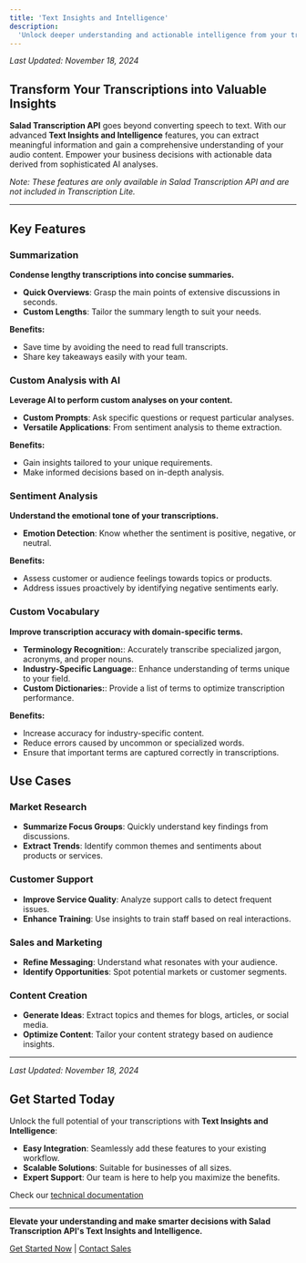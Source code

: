 ```yaml
---
title: 'Text Insights and Intelligence'
description:
  'Unlock deeper understanding and actionable intelligence from your transcriptions with Salad Transcription API (only).'
---
```


_Last Updated: November 18, 2024_

## Transform Your Transcriptions into Valuable Insights

**Salad Transcription API** goes beyond converting speech to text. With our advanced **Text Insights and Intelligence**
features, you can extract meaningful information and gain a comprehensive understanding of your audio content. Empower
your business decisions with actionable data derived from sophisticated AI analyses.

_Note: These features are only available in Salad Transcription API and are not included in Transcription Lite._

---

## Key Features

### Summarization

**Condense lengthy transcriptions into concise summaries.**

- **Quick Overviews**: Grasp the main points of extensive discussions in seconds.
- **Custom Lengths**: Tailor the summary length to suit your needs.

**Benefits:**

- Save time by avoiding the need to read full transcripts.
- Share key takeaways easily with your team.

### Custom Analysis with AI

**Leverage AI to perform custom analyses on your content.**

- **Custom Prompts**: Ask specific questions or request particular analyses.
- **Versatile Applications**: From sentiment analysis to theme extraction.

**Benefits:**

- Gain insights tailored to your unique requirements.
- Make informed decisions based on in-depth analysis.

### Sentiment Analysis

**Understand the emotional tone of your transcriptions.**

- **Emotion Detection**: Know whether the sentiment is positive, negative, or neutral.

**Benefits:**

- Assess customer or audience feelings towards topics or products.
- Address issues proactively by identifying negative sentiments early.

### Custom Vocabulary

**Improve transcription accuracy with domain-specific terms.**

- **Terminology Recognition:**: Accurately transcribe specialized jargon, acronyms, and proper nouns.
- **Industry-Specific Language:**: Enhance understanding of terms unique to your field.
- **Custom Dictionaries:**: Provide a list of terms to optimize transcription performance.

**Benefits:**

- Increase accuracy for industry-specific content.
- Reduce errors caused by uncommon or specialized words.
- Ensure that important terms are captured correctly in transcriptions.

## Use Cases

### Market Research

- **Summarize Focus Groups**: Quickly understand key findings from discussions.
- **Extract Trends**: Identify common themes and sentiments about products or services.

### Customer Support

- **Improve Service Quality**: Analyze support calls to detect frequent issues.
- **Enhance Training**: Use insights to train staff based on real interactions.

### Sales and Marketing

- **Refine Messaging**: Understand what resonates with your audience.
- **Identify Opportunities**: Spot potential markets or customer segments.

### Content Creation

- **Generate Ideas**: Extract topics and themes for blogs, articles, or social media.
- **Optimize Content**: Tailor your content strategy based on audience insights.

---

_Last Updated: November 18, 2024_

## Get Started Today

Unlock the full potential of your transcriptions with **Text Insights and Intelligence**:

- **Easy Integration**: Seamlessly add these features to your existing workflow.
- **Scalable Solutions**: Suitable for businesses of all sizes.
- **Expert Support**: Our team is here to help you maximize the benefits.

Check our [technical documentation](/guides/transcription/salad-transcription-api/llm-features)

---

**Elevate your understanding and make smarter decisions with Salad Transcription API's Text Insights and Intelligence.**

[Get Started Now](https://portal.salad.com/) | [Contact Sales](mailto:sales@salad.com)
